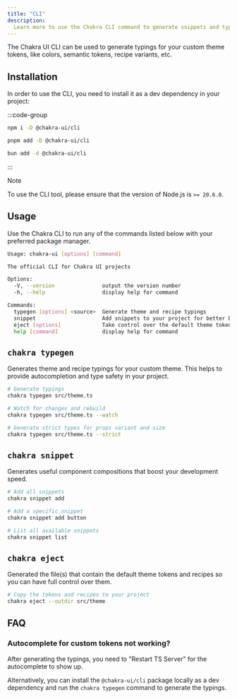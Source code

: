 ```yaml
---
title: "CLI"
description:
  Learn more to use the Chakra CLI command to generate snippets and typings
---
```


The Chakra UI CLI can be used to generate typings for your custom theme tokens,
like colors, semantic tokens, recipe variants, etc.

## Installation

In order to use the CLI, you need to install it as a dev dependency in your
project:

:::code-group

```bash [npm]
npm i -D @chakra-ui/cli
```

```bash [pnpm]
pnpm add -D @chakra-ui/cli
```

```bash [bun]
bun add -d @chakra-ui/cli
```

:::

> [!NOTE]    
> To use the CLI tool, please ensure that the version of Node.js is `>= 20.6.0`.

## Usage

Use the Chakra CLI to run any of the commands listed below with your preferred
package manager.

```bash
Usage: chakra-ui [options] [command]

The official CLI for Chakra UI projects

Options:
  -V, --version               output the version number
  -h, --help                  display help for command

Commands:
  typegen [options] <source>  Generate theme and recipe typings
  snippet                     Add snippets to your project for better DX
  eject [options]             Take control over the default theme tokens and recipes
  help [command]              display help for command
```

## `chakra typegen`

Generates theme and recipe typings for your custom theme. This helps to provide
autocompletion and type safety in your project.

```bash
# Generate typings
chakra typegen src/theme.ts

# Watch for changes and rebuild
chakra typegen src/theme.ts --watch

# Generate strict types for props variant and size
chakra typegen src/theme.ts --strict
```

## `chakra snippet`

Generates useful component compositions that boost your development speed.

```bash
# Add all snippets
chakra snippet add

# Add a specific snippet
chakra snippet add button

# List all available snippets
chakra snippet list
```

## `chakra eject`

Generated the file(s) that contain the default theme tokens and recipes so you
can have full control over them.

```bash
# Copy the tokens and recipes to your project
chakra eject --outdir src/theme
```

## FAQ

### Autocomplete for custom tokens not working?

After generating the typings, you need to "Restart TS Server" for the
autocomplete to show up.

Alternatively, you can install the `@chakra-ui/cli` package locally as a dev
dependency and run the `chakra typegen` command to generate the typings.
